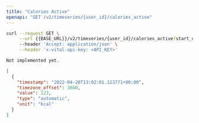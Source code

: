 ```yaml
---
title: "Calories Active"
openapi: "GET /v2/timeseries/{user_id}/calories_active"
---
```


<RequestExample>

```bash Bash
curl --request GET \
     --url {{BASE_URL}}/v2/timeseries/{user_id}/calories_active?start_date={{START_DATE}}&end_date={{END_DATE}} \
     --header 'Accept: application/json' \
     --header 'x-vital-api-key: <API_KEY>'
```

```python Python
Not implemented yet.
```

</RequestExample>

<ResponseExample>

```json Example
[
  {
    "timestamp": "2022-04-20T13:02:01.123771+00:00",
    "timezone_offset": 3600,
    "value": 123,
    "type": "automatic",
    "unit": "kcal"
  }
]
```

</ResponseExample>
